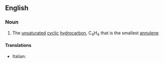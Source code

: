 ==English==

===Noun===
{{wikipedia}}
{{en-noun}}

# {{context|organic compound|lang=en}} The [[unsaturated]] [[cyclic]] [[hydrocarbon]], C<sub>4</sub>H<sub>4</sub> that is the smallest [[annulene]]

====Translations====
{{trans-top|cyclobutadiene}}
*Italian: {{t-|it|ciclobutadiene|m}}
{{trans-mid}}

{{trans-bottom}}